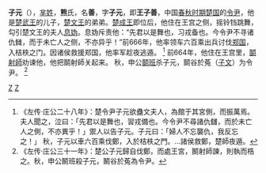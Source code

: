 {{模板:Infobox 先秦人物
|名稱=子元
|姓=[[芈姓|芈]]
|氏=
|名=善
|字=子元
|别名=王子善
|别字=
|諡号=
|官位=
|時代=春秋
|國家=[[楚國|楚國]]
|身份=[[楚國|楚國]][[令尹|令尹]]
|出生日期=
|逝世日期=前664年
|父=[[楚武王|楚武王]]
|子女=[[王孫啟|王孫啟]]
}}

'''子元'''（{{bd|？||前664年||catIdx=X熊}}），[[芈姓|芈姓]]，'''熊'''氏，名'''善'''，字'''子元'''，即'''王子善'''，中国[[春秋时期|春秋时期]][[楚国|楚国]]的[[令尹|令尹]]，他是[[楚武王|楚武王]]的儿子，[[楚文王|楚文王]]的弟弟。[[楚成王|楚成王]]即位后，他住在王宫之侧，摇铃铛跳舞，勾引楚文王的夫人[[息妫|息妫]]。息妫斥责他：“先君以是舞也，习戎备也。今令尹不寻诸仇雠，而于未亡人之侧，不亦异乎！”前666年，他率领车六百乘出兵讨伐[[郑国|郑国]]，入桔柣之门。因诸侯救援郑国，他率军趁夜逃遁。
<ref>《左传·庄公二十八年》：楚令尹子元欲蠱文夫人，為館于其宮側，而振萬焉。夫人聞之，泣曰：「先君以是舞也，習戎備也。今令尹不尋諸仇讎，而於未亡人之側，不亦異乎！」禦人以告子元。子元曰：「婦人不忘襲仇，我反忘之！」
秋，子元以車六百乘伐鄭，入於桔柣之門。...諸侯救鄭，楚師夜遁。</ref>
前664年，他住在王宫里，[[鬬廉|鬬射師]]劝谏他，他把鬬射師关起来。
秋，申公[[鬬班|鬬班]]杀子元，鬬谷於菟（[[子文|子文]]）为令尹。
<ref>《左传·庄公三十一年》：楚公子元歸自伐鄭，而處王宮，鬭射師諫，則執而梏之。秋，申公鬭班殺子元，鬭谷於菟為令尹。</ref>


[[Category:楚國君主|Z]]
[[Category:春秋人|Z]]
